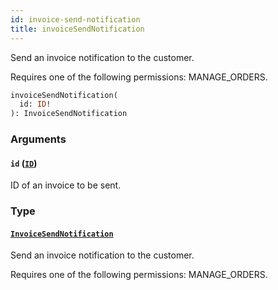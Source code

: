 ```yaml
---
id: invoice-send-notification
title: invoiceSendNotification
---
```



Send an invoice notification to the customer. 

Requires one of the following permissions: MANAGE_ORDERS.

```graphql
invoiceSendNotification(
  id: ID!
): InvoiceSendNotification
```


### Arguments

#### `id` ([`ID`](../../../developer/api-reference/scalars/id))

ID of an invoice to be sent.


### Type

#### [`InvoiceSendNotification`](../../../developer/api-reference/objects/invoice-send-notification) 

Send an invoice notification to the customer. 

Requires one of the following permissions: MANAGE_ORDERS.




